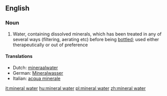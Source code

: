 ==English==

===Noun===
{{wikipedia}}
{{en-noun|sg=[[mineral]] [[water]]}}

# Water, containing dissolved minerals, which has been treated in any of several ways (filtering, aerating etc) before being [[bottle]]d; used either therapeutically or out of preference

====Translations====
{{top}}
*Dutch: [[mineraalwater]]
*German: [[Mineralwasser]] {{n}}
*Italian: [[acqua minerale]] {{f}}
{{mid}}

{{bottom}}

[[it:mineral water]]
[[hu:mineral water]]
[[pl:mineral water]]
[[zh:mineral water]]